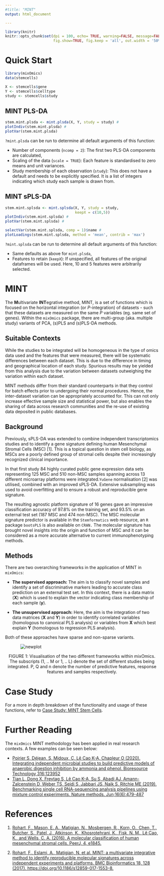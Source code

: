 ---
#title: "MINT"
output: html_document

---
```{r global_options, include=FALSE}
library(knitr)
knitr::opts_chunk$set(dpi = 100, echo= TRUE, warning=FALSE, message=FALSE, fig.align = 'center',
                      fig.show=TRUE, fig.keep = 'all', out.width = '50%')
```

# Quick Start

``` {r, eval = FALSE}
library(mixOmics)
data(stemcells)

X <- stemcells$gene
Y <- stemcells$celltype
study <- stemcells$study
```


## MINT PLS-DA

``` {r, eval = FALSE}
stem.mint.plsda <- mint.plsda(X, Y, study = study) # 
plotIndiv(stem.mint.plsda) # 
plotVar(stem.mint.plsda) 
```

`?mint.plsda` can be run to determine all default arguments of this function:

* Number of components (`ncomp = 2`): The first two PLS-DA components are calculated,
* Scaling of the data (`scale = TRUE`): Each feature is standardised to zero means and unit variances.
* Study membership of each observation (`study`): This does not have a default and needs to be explicitly specified. It is a list of integers indicating which study each sample is drawn from. 

## MINT sPLS-DA

``` {r, eval = FALSE}
stem.mint.splsda <- mint.splsda(X, Y, study = study,
                                keepX = c(10,5)) 
plotIndiv(stem.mint.splsda) # 
plotVar(stem.mint.splsda) # 

selectVar(stem.mint.splsda, comp = 1)$name # 
plotLoadings(stem.mint.splsda, method = 'mean', contrib = 'max')
```

`?mint.splsda` can be run to determine all default arguments of this function:

* Same defaults as above for `mint.plsda`,
* Features to retain (`keepX`): If unspecified, all features of the original dataframes will be used. Here, 10 and 5 features were arbitrarily selected.


# MINT

The **M**ultivariate **INT**egrative method, MINT, is a set of functions  which is focused on the horizontal integration (or *P*-integration) of datasets - such that these datasets are measured on the same *P* variables (eg. same set of genes). Within the `mixOmics` package, there are multi-group (aka. multiple study) variants of PCA, (s)PLS and (s)PLS-DA methods.

## Suitable Contexts

While the studies to be integrated will be homogeneous in the type of omics data used and the features that were measured, there will be systematic differences between each dataset. This is due to the difference in timing and geographical location of each study. Spurious results may be yielded from this analysis due to the variation between datasets outweighing the variation within each dataset. 

MINT methods differ from their standard counterparts in that they control for batch effects prior to undergoing their normal procedures. Hence, the inter-dataset variation can be appropriately accounted for. This can not only increase effective sample size and statistical power, but also enables the sharing of data across research communities and the re-use of existing data deposited in public databases. 

## Background

Previously, sPLS-DA was extended to combine independent transcriptomics studies and to identify a gene signature defining human Mesenchymal Stromal Cells (MSC) [1]. This is a topical question in stem cell biology, as MSCs are a poorly defined group of stromal cells despite their increasingly recognized clinical importance. 

In that first study  84 highly curated public gene expression data sets representing 125 MSC and 510 non-MSC samples spanning across 13 different microarray platforms were integrated.`YuGene` normalisation [2] was utilised, combined with an improved sPLS-DA. Extensive subsampling was used to avoid overfitting and to ensure a robust and reproducible gene signature. 

The resulting agnostic platform signature of 16 genes gave an impressive classification accuracy of 97.8% on the training set, and 93.5% on an external test set (187 MSC and 474 non-MSC). The MSC molecular signature predictor is available in the `Stemformatics` web resource, an `R` package `bootsPLS` is also available on `CRAN.` The molecular signature has brought novel insights into the origin and function of MSC and it can be considered as a more accurate alternative to current immunophenotyping methods. 

## Methods

There are two overarching frameworks in the application of MINT in `mixOmics`:

* **The supervised approach:** The aim is to classify novel samples and identify a set of discriminative markers leading to accurate class prediction on an external test set. In this context, there is a data matrix (**X**) which is used to explain the vector indicating class membership of each sample (**y**).

* **The unsupervised approach:** Here, the aim is the integration of two data matrices (**X** and **Y**) in order to identify correlated variables (homologous to canonical PLS analysis) or variables from **X** which best explain **Y** (homologous to regression PLS analysis). 

Both of these approaches have sparse and non-sparse variants. 

<img src="http://mixomics.org/wp-content/uploads/2022/01/P-integration.jpg" alt="newplot" style="max-width: 80%; display: block; margin: auto;"/>

<p style="text-align: center;">FIGURE 1: Visualisation of the two different frameworks within mixOmics. The subscripts (1, .. M or 1, .. L) denote the set of different studies being integrated. P, Q and n denote the number of predictive features, response features and samples respectively.</p>

# Case Study

For a more in depth breakdown of the functionality and usage of these functions, refer to [Case Study: MINT Stem Cells](http://mixomics.org/mixkernel/mint-stem-cells-case-study/).

# Further Reading

The `mixOmics` MINT methodology has been applied in real research contexts. A few examples can be seen below:

- [Poirier S, Déjean, S, Midoux, C, Lê Cao K-A, Chapleur O (2020). Integrating independent microbial studies to build predictive models of anaerobic digestion inhibition by ammonia and phenol. Bioresource Technology 316:123952](https://www.researchgate.net/publication/343412985_Integrating_independent_microbial_studies_to_build_predictive_models_of_anaerobic_digestion_inhibition_by_ammonia_and_phenol)
- [Tian L, Dong X, Freytag S, Lê Cao K-A, Su S, Abadi AJ, Amann-Zalcenstein D, Weber TS, Seidi S, Jabbari JS, Naik S, Ritchie ME (2019). Benchmarking single cell RNA-sequencing analysis pipelines using mixture control experiments. Nature methods. Jun;16(6):479-487](https://pubmed.ncbi.nlm.nih.gov/31133762/)

# References

1. [Rohart, F., Mason, E. A., Matigian, N., Mosbergen, R., Korn, O., Chen, T., Butcher, S., Patel, J., Atkinson, K., Khosrotehrani, K., Fisk, N. M., Lê Cao, K., and Wells, C. A. (2016). A molecular classification of human mesenchymal stromal cells. PeerJ, 4, e1845.](https://www.ncbi.nlm.nih.gov/pmc/articles/PMC4811172/)

2. [Rohart, F., Eslami, A., Matigian, N. et al. MINT: a multivariate integrative method to identify reproducible molecular signatures across independent experiments and platforms. BMC Bioinformatics 18, 128 (2017). https://doi.org/10.1186/s12859-017-1553-8.](https://bmcbioinformatics.biomedcentral.com/articles/10.1186/s12859-017-1553-8#citeas)

